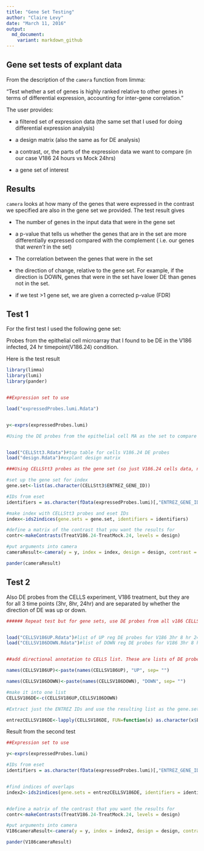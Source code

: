 ```yaml
---
title: "Gene Set Testing"
author: "Claire Levy"
date: "March 11, 2016"
output:
  md_document:
    variant: markdown_github
---
```



## Gene set tests of explant data

From the description of the `camera` function from limma:

"Test whether a set of genes is highly ranked relative to other genes in terms of differential expression, accounting for inter-gene correlation."

The user provides:

* a filtered set of expression data (the same set that I used for doing differential expression analysis)

* a design matrix (also the same as for DE analysis)

* a contrast, or, the parts of the expression data we want to compare (in our case V186 24 hours vs Mock 24hrs)

* a gene set of interest

## Results

`camera` looks at how many of the genes that were expressed in the contrast we specified are also in the gene set we provided. The test result gives 

* The number of genes in the input data that were in the gene set

* a p-value that tells us whether the genes that are in the set are more differentially expressed compared with the complement ( i.e. our genes that _weren't_ in the set)

* The correlation between the genes that were in the set

* the direction of change, relative to the gene set. For example, if the direction is DOWN, genes that were in the set have lower DE than genes not in the set.

* if we test >1 gene set, we are given a corrected p-value (FDR)

## Test 1

For the first test I used the following gene set:

Probes from the epithelial cell microarray that I found to be DE in the V186 infected, 24 hr timepoint(V186.24) condition.

Here is the test result

```r

library(limma)
library(lumi)
library(pander)


##Expression set to use

load("expressedProbes.lumi.Rdata")


y<-exprs(expressedProbes.lumi)

#Using the DE probes from the epithelial cell MA as the set to compare against.


load("CELLStt3.Rdata")#top table for cells V186.24 DE probes
load("design.Rdata")#explant design matrix

###Using CELLStt3 probes as the gene set (so just V186.24 cells data, no other time points and not split into up and down)

#set up the gene set for index
gene.set<-list(as.character(CELLStt3$ENTREZ_GENE_ID))

#IDs from eset
identifiers = as.character(fData(expressedProbes.lumi)[,"ENTREZ_GENE_ID"])

#make index with CELLStt3 probes and eset IDs
index<-ids2indices(gene.sets = gene.set, identifiers = identifiers)

#define a matrix of the contrast that you want the results for
contr<-makeContrasts(TreatV186.24-TreatMock.24, levels = design)

#put arguments into camera
cameraResult<-camera(y = y, index = index, design = design, contrast = contr )

pander(cameraResult)
```

## Test 2

Also DE probes from the CELLS experiment, V186 treatment, but they are for all 3 time points (3hr, 8hr, 24hr) and are separated by whether the direction of DE was up or down.


```r

###### Repeat test but for gene sets, use DE probes from all v186 CELLS data, separated by direction of change and time point.


load("CELLSV186UP.Rdata")#list of UP reg DE probes for V186 3hr 8 hr 24hr
load("CELLSV186DOWN.Rdata")#list of DOWN reg DE probes for V186 3hr 8 hr 24hr


##add directional annotation to CELLS list. These are lists of DE probes for the 3 time points, V186 only.

names(CELLSV186UP)<-paste(names(CELLSV186UP), "UP", sep= "")

names(CELLSV186DOWN)<-paste(names(CELLSV186DOWN), "DOWN", sep= "")

#make it into one list
CELLSV186DE<-c(CELLSV186UP,CELLSV186DOWN)

#Extract just the ENTREZ IDs and use the resulting list as the gene.sets

entrezCELLSV186DE<-lapply(CELLSV186DE, FUN=function(x) as.character(x$ENTREZ_GENE_ID))


```

Result from the second test

```r

##Expression set to use

y<-exprs(expressedProbes.lumi)

#IDs from eset
identifiers = as.character(fData(expressedProbes.lumi)[,"ENTREZ_GENE_ID"])


#find indices of overlaps
index2<-ids2indices(gene.sets = entrezCELLSV186DE, identifiers = identifiers)


#define a matrix of the contrast that you want the results for
contr<-makeContrasts(TreatV186.24-TreatMock.24, levels = design)

#put arguments into camera
V186cameraResult<-camera(y = y, index = index2, design = design, contrast = contr )

pander(V186cameraResult)

```